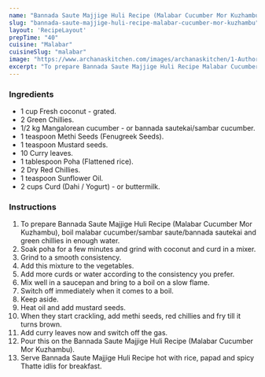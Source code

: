 ---
name: "Bannada Saute Majjige Huli Recipe (Malabar Cucumber Mor Kuzhambu)"
slug: "bannada-saute-majjige-huli-recipe-malabar-cucumber-mor-kuzhambu"
layout: 'RecipeLayout'
prepTime: "40"
cuisine: "Malabar"
cuisineSlug: "malabar"
image: "https://www.archanaskitchen.com/images/archanaskitchen/1-Author/Anitha_Balaji/Udupi_Style_More_Kozhambu_1600.jpg"
excerpt: "To prepare Bannada Saute Majjige Huli Recipe Malabar Cucumber Mor Kuzhambu, boil malabar cucumbersambar sautebannada sautekai and green chillies in enough water"
---

### Ingredients

- 1 cup Fresh coconut - grated.
- 2 Green Chillies.
- 1/2 kg Mangalorean cucumber - or bannada sautekai/sambar cucumber.
- 1 teaspoon Methi Seeds (Fenugreek Seeds).
- 1 teaspoon Mustard seeds.
- 10 Curry leaves.
- 1 tablespoon Poha (Flattened rice).
- 2 Dry Red Chillies.
- 1 teaspoon Sunflower Oil.
- 2 cups Curd (Dahi / Yogurt) - or buttermilk.

### Instructions

1. To prepare Bannada Saute Majjige Huli Recipe (Malabar Cucumber Mor Kuzhambu), boil malabar cucumber/sambar saute/bannada sautekai and green chillies in enough water.
1. Soak poha for a few minutes and grind with coconut and curd in a mixer.
1. Grind to a smooth consistency.
1. Add this mixture to the vegetables.
1. Add more curds or water according to the consistency you prefer.
1. Mix well in a saucepan and bring to a boil on a slow flame.
1. Switch off immediately when it comes to a boil.
1. Keep aside.
1. Heat oil and add mustard seeds.
1. When they start crackling, add methi seeds, red chillies and fry till it turns brown.
1. Add curry leaves now and switch off the gas.
1. Pour this on the Bannada Saute Majjige Huli Recipe (Malabar Cucumber Mor Kuzhambu).
1. Serve Bannada Saute Majjige Huli Recipe hot with rice, papad and spicy Thatte idlis for breakfast.
